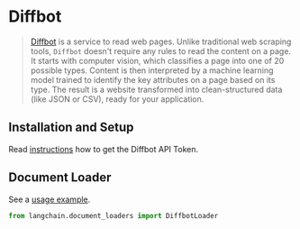 # Diffbot

>[Diffbot](https://docs.diffbot.com/docs) is a service to read web pages. Unlike traditional web scraping tools, 
> `Diffbot` doesn't require any rules to read the content on a page.
>It starts with computer vision, which classifies a page into one of 20 possible types. Content is then interpreted by a machine learning model trained to identify the key attributes on a page based on its type.
>The result is a website transformed into clean-structured data (like JSON or CSV), ready for your application.

## Installation and Setup

Read [instructions](https://docs.diffbot.com/reference/authentication) how to get the Diffbot API Token.

## Document Loader

See a [usage example](/docs/modules/data_connection/document_loaders/integrations/diffbot).

```python
from langchain.document_loaders import DiffbotLoader
```
